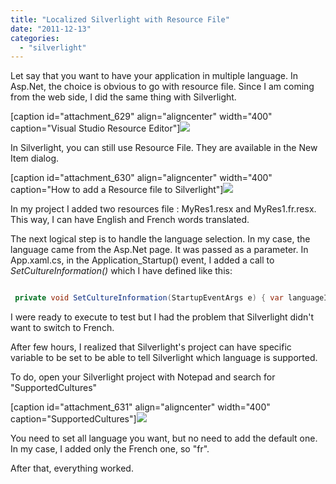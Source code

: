 ```yaml
---
title: "Localized Silverlight with Resource File"
date: "2011-12-13"
categories: 
  - "silverlight"
---
```


Let say that you want to have your application in multiple language. In Asp.Net, the choice is obvious to go with resource file. Since I am coming from the web side, I did the same thing with Silverlight.

[caption id="attachment\_629" align="aligncenter" width="400" caption="Visual Studio Resource Editor"]![](images/ResourceEditor-400x367.jpg)

In Silverlight, you can still use Resource File. They are available in the New Item dialog.

[caption id="attachment\_630" align="aligncenter" width="400" caption="How to add a Resource file to Silverlight"]![](images/Snap-2011-12-13-at-10.41.32-400x238.png)

In my project I added two resources file : MyRes1.resx and MyRes1.fr.resx. This way, I can have English and French words translated.

The next logical step is to handle the language selection. In my case, the language came from the Asp.Net page. It was passed as a parameter. In App.xaml.cs, in the Application\_Startup() event, I added a call to _SetCultureInformation()_ which I have defined like this:


```csharp

 private void SetCultureInformation(StartupEventArgs e) { var languageInfo = new CultureInfo("en"); if (e.InitParams.ContainsKey("language")) { if (e.InitParams["language"] == "fr") { languageInfo = new CultureInfo("fr"); } } Thread.CurrentThread.CurrentCulture = languageInfo; Thread.CurrentThread.CurrentUICulture = languageInfo; } 
```

I were ready to execute to test but I had the problem that Silverlight didn't want to switch to French.

After few hours, I realized that Silverlight's project can have specific variable to be set to be able to tell Silverlight which language is supported.

To do, open your Silverlight project with Notepad and search for "SupportedCultures"

[caption id="attachment\_631" align="aligncenter" width="400" caption="SupportedCultures"]![](images/Snap-2011-12-13-at-10.47.35-400x113.png)

You need to set all language you want, but no need to add the default one. In my case, I added only the French one, so "fr".

After that, everything worked.
